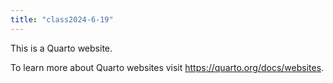```yaml
---
title: "class2024-6-19"
---
```


This is a Quarto website.

To learn more about Quarto websites visit <https://quarto.org/docs/websites>.

